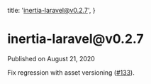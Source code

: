 
  title: 'inertia-laravel@v0.2.7',
}

<h1>inertia-laravel@v0.2.7</h1>

<div className="-mt-8 mb-12 text-base font-medium text-gray-600">Published on August 21, 2020</div>

Fix regression with asset versioning ([#133](https://github.com/inertiajs/inertia-laravel/pull/133)).
